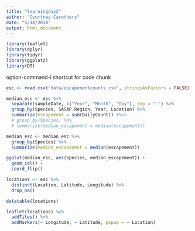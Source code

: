```yaml
---
title: "learningday2"
author: "Courtney Carothers"
date: "5/18/2018"
output: html_document
---
```


```r
library(leaflet)
library(dplyr)
library(tidyr)
library(ggplot2)
library(DT)
```

option-command-i shortcut for code chunk

```r
esc <- read.csv("data/escapementcounts.csv", stringsAsFactors = FALSE)
```

```r
median_esc <- esc %>% 
  separate(sampleDate, c("Year", "Month", "Day"), sep = "-") %>% 
  group_by(Species, SASAP.Region, Year, Location) %>% 
  summarize(escapement = sum(DailyCount)) #%>% 
  # group_by(Species) %>% 
  # summarize(median_escapement = median(escapement))
```

```r
median_esc <- median_esc %>% 
  group_by(Species) %>% 
  summarize(median_escapement = median(escapement))
```


```r
ggplot(median_esc, aes(Species, median_escapement)) +
  geom_col() +
  coord_flip()
```

```r
locations <- esc %>% 
  distinct(Location, Latitude, Longitude) %>% 
  drop_na()
```

```r
datatable(locations)
```

```r
leaflet(locations) %>% 
  addTiles() %>% 
  addMarkers(~ Longitude, ~ Latitude, popup = ~ Location)
```

